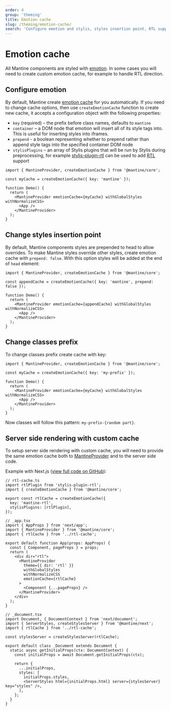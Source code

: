```yaml
---
order: 4
group: 'theming'
title: Emotion cache
slug: /theming/emotion-cache/
search: 'Configure emotion and stylis, styles insertion point, RTL support'
---
```


# Emotion cache

All Mantine components are styled with [emotion](https://emotion.sh/).
In some cases you will need to create custom emotion cache, for example to
handle RTL direction.

## Configure emotion

By default, Mantine create [emotion cache](https://emotion.sh/docs/@emotion/cache) for you automatically.
If you need to change cache options, then use `createEmotionCache` function to create new cache, it accepts
a configuration object with the following properties:

- `key` (required) – the prefix before class names, defaults to `mantine`
- `container` – a DOM node that emotion will insert all of its style tags into. This is useful for inserting styles into iframes.
- `prepend` - a boolean representing whether to prepend rather than append style tags into the specified container DOM node
- `stylisPlugins` – an array of Stylis plugins that will be run by Stylis during preprocessing, for example [stylis-plugin-rtl](https://www.npmjs.com/package/stylis-plugin-rtl) can be used to add [RTL](/guides/rtl) support

```tsx
import { MantineProvider, createEmotionCache } from '@mantine/core';

const myCache = createEmotionCache({ key: 'mantine' });

function Demo() {
  return (
    <MantineProvider emotionCache={myCache} withGlobalStyles withNormalizeCSS>
      <App />
    </MantineProvider>
  );
}
```

## Change styles insertion point

By default, Mantine components styles are prepended to head to allow overrides.
To make Mantine styles override other styles, create emotion cache with `prepend: false`.
With this option styles will be added at the end of `head` element:

```tsx
import { MantineProvider, createEmotionCache } from '@mantine/core';

const appendCache = createEmotionCache({ key: 'mantine', prepend: false });

function Demo() {
  return (
    <MantineProvider emotionCache={appendCache} withGlobalStyles withNormalizeCSS>
      <App />
    </MantineProvider>
  );
}
```

## Change classes prefix

To change classes prefix create cache with key:

```tsx
import { MantineProvider, createEmotionCache } from '@mantine/core';

const myCache = createEmotionCache({ key: 'my-prefix' });

function Demo() {
  return (
    <MantineProvider emotionCache={myCache} withGlobalStyles withNormalizeCSS>
      <App />
    </MantineProvider>
  );
}
```

Now classes will follow this pattern: `my-prefix-{random part}`.

## Server side rendering with custom cache

To setup server side rendering with custom cache, you will need to provide
the same emotion cache both to [MantineProvider](/theming/mantine-provider/)
and to the server side code.

Example with Next.js ([view full code on GitHub](https://github.com/mantinedev/next-pages-template/tree/v5-rtl)):

```tsx
// rtl-cache.ts
import rtlPlugin from 'stylis-plugin-rtl';
import { createEmotionCache } from '@mantine/core';

export const rtlCache = createEmotionCache({
  key: 'mantine-rtl',
  stylisPlugins: [rtlPlugin],
});
```

```tsx
// _app.tsx
import { AppProps } from 'next/app';
import { MantineProvider } from '@mantine/core';
import { rtlCache } from '../rtl-cache';

export default function App(props: AppProps) {
  const { Component, pageProps } = props;
  return (
    <div dir="rtl">
      <MantineProvider
        theme={{ dir: 'rtl' }}
        withGlobalStyles
        withNormalizeCSS
        emotionCache={rtlCache}
      >
        <Component {...pageProps} />
      </MantineProvider>
    </div>
  );
}
```

```tsx
// _document.tsx
import Document, { DocumentContext } from 'next/document';
import { ServerStyles, createStylesServer } from '@mantine/next';
import { rtlCache } from '../rtl-cache';

const stylesServer = createStylesServer(rtlCache);

export default class _Document extends Document {
  static async getInitialProps(ctx: DocumentContext) {
    const initialProps = await Document.getInitialProps(ctx);

    return {
      ...initialProps,
      styles: [
        initialProps.styles,
        <ServerStyles html={initialProps.html} server={stylesServer} key="styles" />,
      ],
    };
  }
}
```
